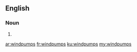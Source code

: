 ==English==

===Noun===
{{head|en|plural}}

# {{plural of|windpump|lang=en|nocat=1}}

[[ar:windpumps]]
[[fr:windpumps]]
[[ku:windpumps]]
[[my:windpumps]]
